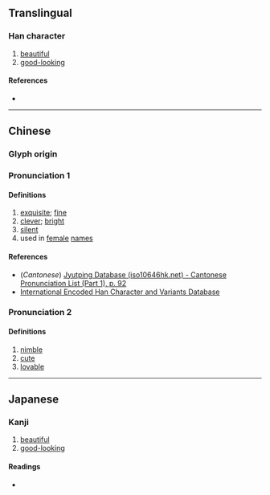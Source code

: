 {{character info/new}}
==Translingual==

===Han character===
{{Han char|rn=38|rad=女|as=06|sn=9|four=48461|canj=VOMR|ids=⿰女合}}

# [[beautiful]]
# [[good-looking]]

====References====
* {{Han ref|kx=0261.070|dkj=06242|dj=0527.110|hdz=21046.020|uh=59F6|ud=23030|bh=CE6B|bd=52843}}

----

==Chinese==
{{zh-forms}}

===Glyph origin===
{{Han etym}}

===Pronunciation 1===
{{zh-pron
|m=è
|c=ap1,ngap1
|mc=y
|oc=y
|ma=
|cat=a,pn
}}

====Definitions====
{{zh-hanzi}}

# [[exquisite]]; [[fine]]
# [[clever]]; [[bright]]
# [[silent]]
# used in [[female]] [[name]]s

====References====
* (''Cantonese'') [http://www.iso10646hk.net/jp/document/download.jsp Jyutping Database (iso10646hk.net) - Cantonese Pronunciation List (Part 1), p. 92]
* [http://chardb.iis.sinica.edu.tw/char/9727 International Encoded Han Character and Variants Database]

===Pronunciation 2===
{{zh-pron
|m=yà
|cat=a
}}

====Definitions====
{{zh-hanzi}}

# [[nimble]]
# [[cute]]
# [[lovable]]

----

==Japanese==

===Kanji===
{{ja-kanji|grade=|rs=女06}}

# [[beautiful]]
# [[good-looking]]

====Readings====
* {{ja-readings|on=おう|kun=しずか,あい}}